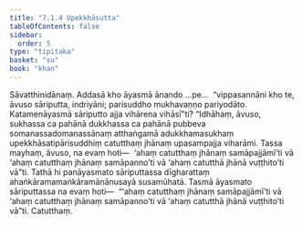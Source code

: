 ```yaml
---
title: "7.1.4 Upekkhāsutta"
tableOfContents: false
sidebar:
  order: 5
type: "tipitaka"
basket: "su"
book: "khan"
---
```



<DynamicBreadcrumb />

<Division number="335" book="khan">

<Paragraph number="1127" book="khan">
Sāvatthinidānaṃ. Addasā kho āyasmā ānando …pe…  “vippasannāni kho te, āvuso sāriputta, indriyāni; parisuddho mukhavaṇṇo pariyodāto. Katamenāyasmā sāriputto ajja vihārena vihāsī”ti?
</Paragraph>

<Paragraph number="1128" book="khan">
“Idhāhaṃ, āvuso, sukhassa ca pahānā dukkhassa ca pahānā pubbeva somanassadomanassānaṃ atthaṅgamā adukkhamasukhaṃ upekkhāsatipārisuddhiṃ catutthaṃ jhānaṃ upasampajja viharāmi. Tassa mayhaṃ, āvuso, na evaṃ hoti—  ‘ahaṃ catutthaṃ jhānaṃ samāpajjāmī’ti vā ‘ahaṃ catutthaṃ jhānaṃ samāpanno’ti vā ‘ahaṃ catutthā jhānā vuṭṭhito’ti vā”ti. Tathā hi panāyasmato sāriputtassa dīgharattaṃ ahaṅkāramamaṅkāramānānusayā susamūhatā. Tasmā āyasmato sāriputtassa na evaṃ hoti—  “‘ahaṃ catutthaṃ jhānaṃ samāpajjāmī’ti vā ‘ahaṃ catutthaṃ jhānaṃ samāpanno’ti vā ‘ahaṃ catutthā jhānā vuṭṭhito’ti vā”ti.

</Paragraph>
</Division>

<Paragraph number="1129" type="center" book="khan">
Catutthaṃ.
</Paragraph>